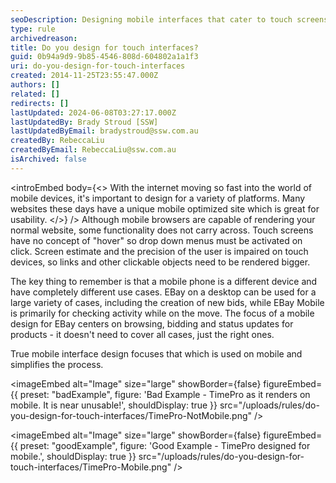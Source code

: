 ```yaml
---
seoDescription: Designing mobile interfaces that cater to touch screens and varying user experiences is crucial for a seamless user experience.
type: rule
archivedreason:
title: Do you design for touch interfaces?
guid: 0b94a9d9-9b85-4546-808d-604802a1a1f3
uri: do-you-design-for-touch-interfaces
created: 2014-11-25T23:55:47.000Z
authors: []
related: []
redirects: []
lastUpdated: 2024-06-08T03:27:17.000Z
lastUpdatedBy: Brady Stroud [SSW]
lastUpdatedByEmail: bradystroud@ssw.com.au
createdBy: RebeccaLiu
createdByEmail: RebeccaLiu@ssw.com.au
isArchived: false
---
```


<introEmbed
  body={<>
With the internet moving so fast into the world of mobile devices, it's important to design for a variety of platforms. Many websites these days have a unique mobile optimized site which is great for usability.
  </>}
/>
Although mobile browsers are capable of rendering your normal website, some functionality does not carry across. Touch screens have no concept of "hover" so drop down menus must be activated on click. Screen estimate and the precision of the user is impaired on touch devices, so links and other clickable objects need to be rendered bigger.

The key thing to remember is that a mobile phone is a different device and have completely different use cases. EBay on a desktop can be used for a large variety of cases, including the creation of new bids, while EBay Mobile is primarily for checking activity while on the move. The focus of a mobile design for EBay centers on browsing, bidding and status updates for products - it doesn't need to cover all cases, just the right ones.

True mobile interface design focuses that which is used on mobile and simplifies the process.

<imageEmbed
  alt="Image"
  size="large"
  showBorder={false}
  figureEmbed={{
    preset: "badExample",
    figure: 'Bad Example - TimePro as it renders on mobile. It is near unusable!',
    shouldDisplay: true
  }}
  src="/uploads/rules/do-you-design-for-touch-interfaces/TimePro-NotMobile.png"
/>

<imageEmbed
  alt="Image"
  size="large"
  showBorder={false}
  figureEmbed={{
    preset: "goodExample",
    figure: 'Good Example - TimePro designed for mobile.',
    shouldDisplay: true
  }}
  src="/uploads/rules/do-you-design-for-touch-interfaces/TimePro-Mobile.png"
/>
